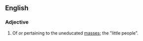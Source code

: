 ==English==

===Adjective===
{{en-adj|-}}
# {{lb|en|obsolete}} Of or pertaining to the uneducated [[masses]]; the "little people".